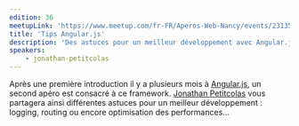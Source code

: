 ```yaml
---
edition: 36
meetupLink: 'https://www.meetup.com/fr-FR/Aperos-Web-Nancy/events/231358619/'
title: 'Tips Angular.js'
description: 'Des astuces pour un meilleur développement avec Angular.js'
speakers:
    - jonathan-petitcolas
---
```


Après une première introduction il y a plusieurs mois à [Angular.js](https://angularjs.org/), un second apéro est consacré à ce framework. [Jonathan Petitcolas](https://twitter.com/Sethpolma) vous partagera ainsi différentes astuces pour un meilleur développement : logging, routing ou encore optimisation des performances...
